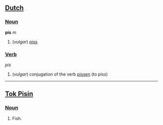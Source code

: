 ==[[Dutch]]==
===[[Noun]]===
'''pis''' ''m''
#(''vulgar'') [[piss]]
===[[Verb]]===
''pis'' 
#(''vulgar'') conjugation of the verb [[pissen]] (to piss)
----
==[[Tok Pisin]]==

===[[Noun]]===

# Fish.